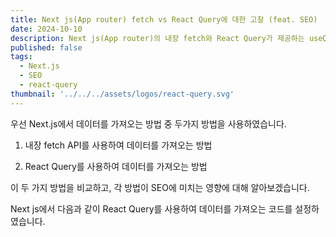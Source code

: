 ```yaml
---
title: Next js(App router) fetch vs React Query에 대한 고찰 (feat. SEO)
date: 2024-10-10
description: Next js(App router)의 내장 fetch와 React Query가 제공하는 useQuery를 비교하고, SEO에 대한 영향을 알아봅니다.
published: false
tags:
  - Next.js
  - SEO
  - react-query
thumbnail: '../../../assets/logos/react-query.svg'
---
```


우선 Next.js에서 데이터를 가져오는 방법 중 두가지 방법을 사용하였습니다.

1. 내장 fetch API를 사용하여 데이터를 가져오는 방법

2. React Query를 사용하여 데이터를 가져오는 방법

이 두 가지 방법을 비교하고, 각 방법이 SEO에 미치는 영향에 대해 알아보겠습니다.

Next js에서 다음과 같이 React Query를 사용하여 데이터를 가져오는 코드를 설정하였습니다.
